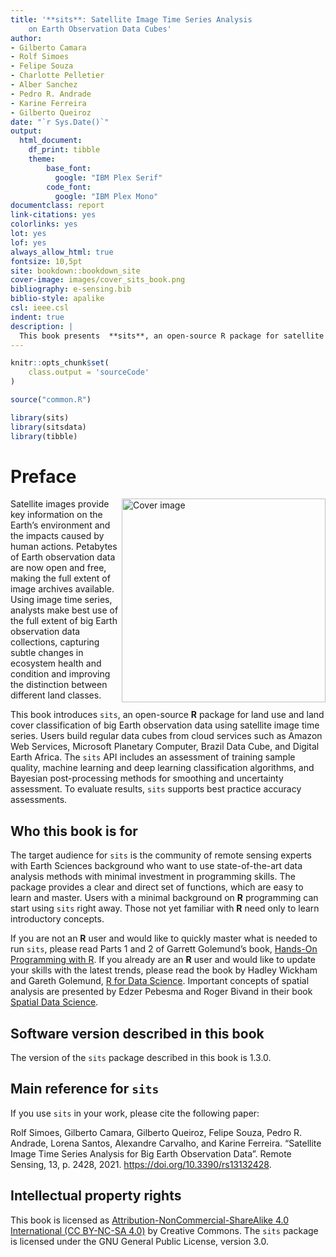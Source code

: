 ```yaml
--- 
title: '**sits**: Satellite Image Time Series Analysis 
    on Earth Observation Data Cubes'
author:
- Gilberto Camara
- Rolf Simoes
- Felipe Souza
- Charlotte Pelletier
- Alber Sanchez
- Pedro R. Andrade
- Karine Ferreira
- Gilberto Queiroz
date: "`r Sys.Date()`"
output:
  html_document: 
    df_print: tibble
    theme:
        base_font:
          google: "IBM Plex Serif"
        code_font:
          google: "IBM Plex Mono"
documentclass: report
link-citations: yes
colorlinks: yes
lot: yes
lof: yes
always_allow_html: true
fontsize: 10,5pt
site: bookdown::bookdown_site
cover-image: images/cover_sits_book.png
bibliography: e-sensing.bib
biblio-style: apalike
csl: ieee.csl
indent: true
description: |
  This book presents  **sits**, an open-source R package for satellite image time series analysis. The package supports the application of machine learning techniques for classifying image time series obtained from Earth observation data cubes.
---
```

```r
knitr::opts_chunk$set(
    class.output = 'sourceCode'
)
```

```r
source("common.R")
```

```r
library(sits)
library(sitsdata)
library(tibble)
```


# Preface {-}

<a href="https://github.com/e-sensing/sitsbook"><img class="cover" src="images/cover_sits_book.png" width="326" align="right" alt="Cover image" /></a>

Satellite images provide key information on the Earth’s environment and the impacts caused by human actions. Petabytes of Earth observation data are now open and free, making the full extent of image archives available.  Using image time series, analysts make best use of the full extent of big Earth observation data collections, capturing subtle changes in ecosystem health and condition and improving the distinction between different land classes.

This book introduces `sits`, an open-source **R** package for land use and land cover classification of big Earth observation data using satellite image time series. Users build regular data cubes from cloud services such as Amazon Web Services, Microsoft Planetary Computer, Brazil Data Cube, and Digital Earth Africa. The `sits` API includes an assessment of training sample quality, machine learning and deep learning classification algorithms, and Bayesian post-processing methods for smoothing and uncertainty assessment. To evaluate results, `sits` supports best practice accuracy assessments.

## Who this book is for {-}

The target audience for `sits` is the community of remote sensing experts with Earth Sciences background who want to use state-of-the-art data analysis methods with minimal investment in programming skills. The package provides a clear and direct set of functions, which are easy to learn and master. Users with a minimal background on **R** programming can start using `sits` right away. Those not yet familiar with **R** need only to learn introductory concepts.  

If you are not an **R** user and would like to quickly master what is needed to run `sits`, please read Parts 1 and 2 of Garrett Golemund's book, [Hands-On Programming with R](https://rstudio-education.github.io/hopr/). If you already are an **R** user and would like to update your skills with the latest trends,  please read the book by Hadley Wickham and Gareth Golemund, [R for Data Science](https://r4ds.had.co.nz/). Important concepts of spatial analysis are presented by Edzer Pebesma and Roger Bivand in their book [Spatial Data Science](https://r-spatial.org/book/).

## Software version described in this book{-}

The version of the `sits` package described in this book is 1.3.0.

## Main reference for `sits` {-}

If you use `sits` in your work, please cite the following paper: 

Rolf Simoes, Gilberto Camara, Gilberto Queiroz, Felipe Souza, Pedro R. Andrade,  Lorena Santos, Alexandre Carvalho, and Karine Ferreira. “Satellite Image Time Series Analysis for Big Earth Observation Data”. Remote Sensing, 13, p. 2428, 2021. <https://doi.org/10.3390/rs13132428>. 

## Intellectual property rights {-}

This book is licensed as [Attribution-NonCommercial-ShareAlike 4.0 International (CC BY-NC-SA 4.0)](https://creativecommons.org/licenses/by-nc-sa/4.0/) by Creative Commons. The `sits` package is licensed under the GNU General Public License, version 3.0. 
